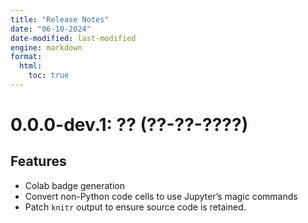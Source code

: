 ```yaml
---
title: "Release Notes"
date: "06-10-2024"
date-modified: last-modified
engine: markdown
format: 
  html:
    toc: true
---
```


# 0.0.0-dev.1: ?? (??-??-????)

## Features

- Colab badge generation
- Convert non-Python code cells to use Jupyter's magic commands
- Patch `knitr` output to ensure source code is retained.
